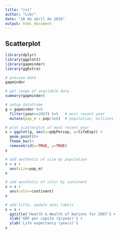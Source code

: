 ```yaml
---
title: "viz"
author: "Lvbr"
date: "16 de abril de 2016"
output: html_document
---
```


## Scatterplot

```r
library(dplyr)
library(ggplot2)
library(gapminder)
library(ggExtra)

# preview data
gapminder

# get range of available data
summary(gapminder)

# setup dataframe
g = gapminder %>%
  filter(year==2007) %>%   # most recent year 
  mutate(pop_m = pop/1e6)  # population, millions

# plot scatterplot of most recent year 
s = ggplot(g, aes(x=gdpPercap, y=lifeExp)) +
  geom_point()+
  theme_bw()+
  removeGrid(x=TRUE, y=TRUE)
s

# add aesthetic of size by population
s = s + 
  aes(size=pop_m)
s

# add aesthetic of color by continent
s = s + 
  aes(color=continent)
s

# add title, update axes labels
s = s + 
  ggtitle('Health & Wealth of Nations for 2007') +
  xlab('GDP per capita ($/year)') +
  ylab('Life expectancy (years)')
s
```

```r

```

